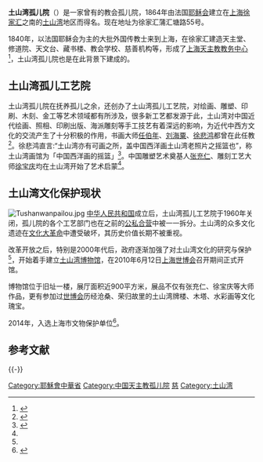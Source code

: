 {{文物保护单位
| 级别 = 省级
| 省区市 = 上海市
| 名称 = 徐家汇天主教历史建筑群<br>土山湾孤儿院旧址
| 图片 = [[File:Tushanwan_Gu'eryuan_Jiuzhi.jpg|250px]]
| 编号 = 8-24
| 分类 = 近现代重要史迹及代表性建筑
| 时代 = 1864年
| 所在 = [[上海市|上海市]][[徐汇区|徐汇区]]
| 登录 = 2014年4月4日
}}

'''土山湾孤儿院'''（{{lang-fr|L' Orphelinat de T'ou-sè-wè}}）是一家曾有的教会孤儿院，1864年由法国[[耶稣会|耶稣会]]建立在[[上海|上海]][[徐家汇|徐家汇]]之南的[[土山湾|土山湾]]地区而得名。现在地址为徐家汇蒲汇塘路55号。

1840年，以法国耶稣会为主的大批外国传教士来到上海，在徐家汇建造天主堂、修道院、天文台、藏书楼、教会学校、慈善机构等，形成了[[:Category:原徐家汇上海天主教教务中心机构|上海天主教教务中心]]<ref name="人民网">{{cite web|url=http://www.people.com.cn/GB/8196/76966/77005/7407997.html|title=上海举办“土山湾文化历史讲坛”|publisher=人民网|date=2008-06-20|accessdate=2021-01-19|archive-date=2020-04-13|archive-url=https://web.archive.org/web/20200413224112/http://www.people.com.cn/GB/8196/76966/77005/7407997.html|dead-url=no}}</ref>，土山湾孤儿院也是在此背景下建成的。

== 土山湾孤儿工艺院 ==
土山湾孤儿院在抚养孤儿之余，还创办了土山湾孤儿工艺院，对绘画、雕塑、印刷、木刻、金工等艺术领域都有所涉及，很多新工艺都发源于此，土山湾对中国近代绘画、照相、印刷出版、海派雕刻等手工技艺有着深远的影响，为近代中西方文化的交流产生了十分积极的作用，书画大师[[任伯年|任伯年]]、[[刘海粟|刘海粟]]、[[徐悲鸿|徐悲鸿]]都曾在此任教<ref name="shgov">{{cite web|url=http://www.shanghai.gov.cn/shanghai/node2314/node2315/node17239/node17241/userobject21ai280806.html|title=20日新民晚报与徐汇区联合举办土山湾文化历史讲坛 唤醒“中国西洋画摇篮”记忆|publisher=[[上海市人民政府|上海市人民政府]]|date=2008-06-17|accessdate=2021-01-19|archive-date=2016-03-25|archive-url=https://web.archive.org/web/20160325060504/http://www.shanghai.gov.cn/shanghai/node2314/node2315/node17239/node17241/userobject21ai280806.html|dead-url=no}}</ref>。徐悲鸿直言:“土山湾亦有可画之所，盖中国西洋画土山湾老照片之摇篮也”，称土山湾画馆为「中国西洋画的摇篮」<ref name="人民日报海外版">{{cite web|url=http://unn.people.com.cn/GB/9719407.html|title=土山湾牌楼回家记|publisher=人民日报海外版|date=2009-07-24|accessdate=2021-01-19|archive-date=2020-11-04|archive-url=https://web.archive.org/web/20201104034137/http://unn.people.com.cn/GB/9719407.html|dead-url=no}}</ref>。中国雕塑艺术奠基人[[张充仁|张充仁]]、雕刻工艺大师[[徐宝庆|徐宝庆]]均在土山湾开始了艺术启蒙<ref name="人民网" />。

== 土山湾文化保护现状 ==
[[File:Tushanwanpailou.jpg|thumb]]
[[中华人民共和国|中华人民共和国]]成立后，土山湾孤儿工艺院于1960年关闭，孤儿院的各个工艺部门也在之前的[[公私合营|公私合营]]中被一一拆分。土山湾的众多文化遗迹在[[文化大革命|文化大革命]]中遭受破坏，其历史价值长期不被重视。

改革开放之后，特别是2000年代后，政府逐渐加强了对土山湾文化的研究与保护<ref name="shgov" />，开始着手建立[[土山湾博物馆|土山湾博物馆]]，在2010年6月12日[[2010年上海世博会|上海世博会]]召开期间正式开馆。

博物馆位于旧址一楼，展厅面积近900平方米，展品不仅有张充仁、徐宝庆等大师作品，更有参加过[[世博会|世博会]]历经沧桑、荣归故里的土山湾牌楼、木塔、水彩画等文化瑰宝。

2014年，入选上海市文物保护单位<ref>{{Cite book|title=中国文物地图集 上海分册|last=国家文物局主编|publisher=北京：[[中华地图学社|中华地图学社]]|year=2017.01|isbn=978-7-80031-643-2|pages=136-140}}</ref>。

== 参考文献 ==
{{Reflist}}

{{-}}
{{上海市文物保护单位}}
{{上海市爱国主义教育基地}}

[[Category:耶穌會中華省|Category:耶穌會中華省]]
[[Category:中国天主教孤儿院|Category:中国天主教孤儿院]]
[[Category:原徐家汇上海天主教教务中心机构|慈]]
[[Category:土山湾|Category:土山湾]]